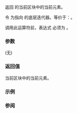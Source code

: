 {{cpp/ranges/chunk_view/inner_iterator/title|operator*}}
{{cpp/ranges/chunk_view/navbar}}

{{ddcl|since=c++23|
constexpr ranges::range_reference_t&lt;V&gt; operator*() const;
}}

返回 {{tt|chunk_view}} 的当前区块中的当前元素。

令 {{rlpi|/#数据成员|parent_}} 为指向 {{tt|chunk_view}} 的底层迭代器。等价于：{{box|{{c/core|return **}}{{rlpi|/#数据成员|parent_}}{{c/core|-&gt;}}{{lti|cpp/ranges/chunk_view#数据成员|current_;}}}}。

调用此运算符前，表达式 {{c|1=*this == std::default_sentinel}} 必须为 {{c/core|false}}。

===参数===
(无)

===返回值===
当前区块中的当前元素。

===示例===
{{example
|code=
|output=
}}

===参阅===
{{dsc begin}}
{{dsc mem fun|cpp/ranges/chunk_view/inner_iterator/base|返回指向当前元素的迭代器|notes={{mark c++23}}}}
{{dsc end}}

{{langlinks|de|en|es|ja|ru}}